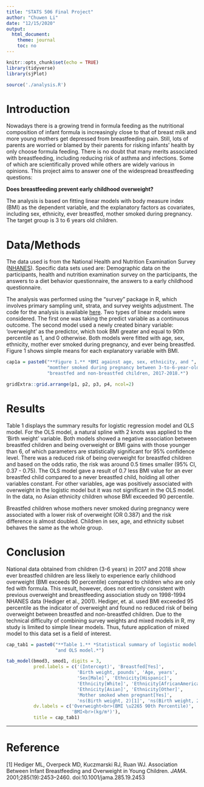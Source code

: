 ```yaml
---
title: "STATS 506 Final Project"
author: "Chuwen Li"
date: "12/15/2020"
output:
  html_document:
    theme: journal
    toc: no
---
```


```r
knitr::opts_chunk$set(echo = TRUE)
library(tidyverse)
library(sjPlot)

source('./analysis.R')
```

# <span id="jump">Introduction</span>
Nowadays there is a growing trend in formula feeding as the nutritional 
composition of infant formula is increasingly close to that of breast milk 
and more young mothers get depressed from breastfeeding pain. Still, lots of 
parents are worried or blamed by their parents for risking infants' health 
by only choose formula feeding. There is no doubt that many merits associated
with breastfeeding, including reducing risk of asthma and infections. Some 
of which are scientifically proved while others are widely various in opinions.
This project aims to answer one of the widespread breastfeeding questions: 

 **Does breastfeeding prevent early childhood overweight?**

The analysis is based on fitting linear models with body measure index (BMI) 
as the dependent variable, and the explanatory factors as covariates, 
including sex, ethnicity, ever breastfed, mother smoked during pregnancy. The 
target group is 3 to 6 years old children.

# Data/Methods

The data used is from the National Health and Nutrition Examination Survey 
([NHANES](https://wwwn.cdc.gov/nchs/nhanes/continuousnhanes/default.aspx?BeginYear=2017)). 
Specific data sets used are: Demographic data on the participants, 
health and nutrition examination survey on the participants, 
the answers to a diet behavior questionnaire, the answers to a early 
childhood questionnaire.

The analysis was performed using the "survey" package in R, which involves 
primary sampling unit, strata, and survey weights adjustment. The code for 
the analysis is available [here](https://github.com/lixx4228/Stats506_public). 
Two types of linear models were considered. The first one was taking the 
predict variable as a continuous outcome. The second model used a newly 
created binary variable: 'overweight' as the predictor, which took BMI greater 
and equal to 90th percentile as 1, and 0 otherwise. Both models were fitted 
with age, sex, ethnicity, mother ever smoked during pregnancy, and ever being 
breastfed. Figure 1 shows simple means for each explanatory variable with BMI.

```r
cap1a = paste0("**Figure 1.** *BMI against age, sex, ethnicity, and ", 
               "momther smoked during pregnancy between 3-to-6-year-old ",
               "breastfed and non-breastfed children, 2017-2018.*")

gridExtra::grid.arrange(p1, p2, p3, p4, ncol=2)
```


# Results

Table 1 displays the summary results for logistic regression model and OLS
model. For the OLS model, a natural spline with 2 knots was applied to 
the 'Birth weight' variable. Both models showed a negative association 
between breastfed children and being overweight or BMI gains with those younger 
than 6, of which parameters are statistically significant for 95% confidence 
level. There was a reduced risk of being overweight for breastfed 
children and based on the odds ratio, the risk was around 0.5 times smaller 
(95% CI, 0.37 - 0.75). The OLS model gave a result of 0.7 less BMI value 
for an ever breastfed child compared to a never breastfed child, holding all 
other variables constant. For other variables, age was positively associated 
with overweight in the logistic model but it was not significant in the OLS
model. In the data, no Asian ethnicity children whose BMI exceeded
90 percentile.

Breastfed children whose mothers never smoked during pregnancy were 
associated with a lower risk of overweight (OR 0.387) and the risk difference 
is almost doubled. Children in sex, age, and ethnicity subset behaves 
the same as the whole group.


# Conclusion

National data obtained from children (3-6 years) in 2017 and 2018 show 
ever breastfed children are less likely to experience early childhood 
overweight (BMI exceeds 90 percentile) compared to children who are only fed 
with formula. This result, however, does not entirely consistent with previous 
overweight and breastfeeding association study on 1998-1994 NHANES data 
(Hediger et al., 2001). Hediger, et. al. used BMI exceeded 95 percentile as 
the indicator of overweight and found no reduced risk of being overweight
between breastfed and non-breastfed children. Due to the technical difficulty 
of combining survey weights and mixed models in R, my study is limited to 
simple linear models. Thus, future application of mixed model to this data set
is a field of interest.




```r
cap_tab1 = paste0("**Table 1.** *Statistical summary of logistic model ",
                  "and OLS model.*")

tab_model(bmod3, smod1, digits = 3,
          pred.labels = c('(Intercept)', 'Breastfed[Yes]', 
                          'Birth weight, pounds', 'Age, years', 
                          'Sex[Male]', 'Ethnicity[Hispanic]', 
                          'Ethnicity[White]', 'Ethnicity[AfricanAmerican]',
                          'Ethnicity[Asian]', 'Ethnicity[Other]', 
                          'Mother smoked when pregnant[Yes]', 
                          'ns(Birth weight, 2)[1]', 'ns(Birth weight, 2)[2]'), 
          dv.labels = c('Overweight<br>(BMI \u2265 90th Percentile)',
                        'BMI<br>(kg/m²)'), 
          title = cap_tab1)
```

---

# Reference

[1] Hediger ML, Overpeck MD, Kuczmarski RJ, Ruan WJ. 
Association Between Infant Breastfeeding and Overweight in Young Children. 
*JAMA*. 2001;285(19):2453–2460. doi:10.1001/jama.285.19.2453

